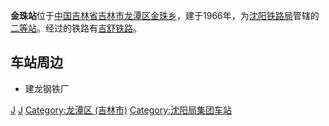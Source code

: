 {{Infobox China railway station
|车站名称 = 金珠站
|图片 = 
|图片介绍 = 
|其他名称 = 
|车站拼音 = Jinzhu
|英文名称 = Jinzhu Railway Station
|车站代码 = 62858
|电报码 = JVL<ref>{{cite book|author=铁道部电子计算技术中心, 铁道部运输局|title=铁路车站站名代码表：TMIS使用|publisher=中国铁道出版社|location=北京|year=1998|isbn=9787113030995|pages=159}}</ref>
|拼音码 = JZH
|车站位置 = [[吉林省|吉林省]][[吉林市|吉林市]][[龙潭区_(吉林市)|龙潭区]][[金珠乡|金珠乡]]
|坐标 = 
|归属 = [[沈阳铁路局|沈阳铁路局]]
|线路 = [[吉舒铁路|吉舒铁路]]
|车站等级 = [[二等站_(中鐵)|二等站]]
|月台数目 = 
}}
'''金珠站'''位于[[中国|中国]][[吉林省|吉林省]][[吉林市|吉林市]][[龙潭区_(吉林市)|龙潭区]][[金珠乡|金珠乡]]，建于1966年，为[[沈阳铁路局|沈阳铁路局]]管辖的[[二等站_(中鐵)|二等站]]。经过的铁路有[[吉舒铁路|吉舒铁路]]。

== 车站周边 ==
*建龙钢铁厂

{{吉舒铁路}}
{{China-rail-stub}}
[[Category:1966年建築|J]]
[[Category:吉林市铁路车站|J]]
[[Category:龙潭区_(吉林市)|Category:龙潭区 (吉林市)]]
[[Category:沈阳局集团车站|Category:沈阳局集团车站]]